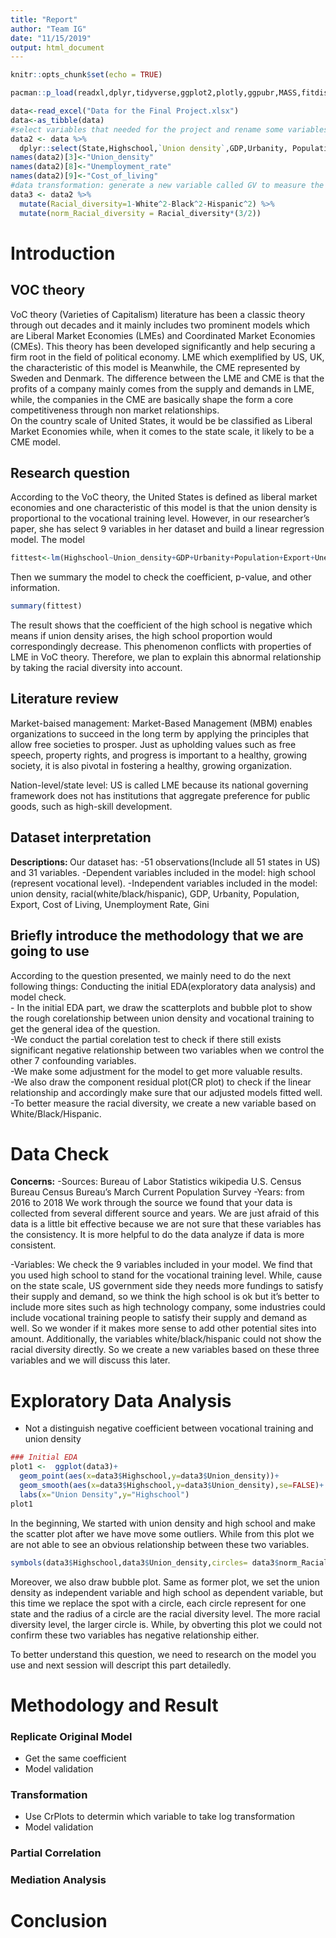 ```yaml
---
title: "Report"
author: "Team IG"
date: "11/15/2019"
output: html_document
---
```


```r
knitr::opts_chunk$set(echo = TRUE)
```


```r
pacman::p_load(readxl,dplyr,tidyverse,ggplot2,plotly,ggpubr,MASS,fitdistrplus,mediation,geepack,conf,car,knitr,gclus,scatterplot3d, ppcor)
```

```r
data<-read_excel("Data for the Final Project.xlsx")
data<-as_tibble(data)
#select variables that needed for the project and rename some variables
data2 <- data %>% 
  dplyr::select(State,Highschool,`Union density`,GDP,Urbanity, Population, Export,`Unemployment rate`,`Cost of living`,Gini, White, Black, Hispanic)
names(data2)[3]<-"Union_density"
names(data2)[8]<-"Unemployment_rate"
names(data2)[9]<-"Cost_of_living"
#data transformation: generate a new variable called GV to measure the level of racial diversity
data3 <- data2 %>% 
  mutate(Racial_diversity=1-White^2-Black^2-Hispanic^2) %>%
  mutate(norm_Racial_diversity = Racial_diversity*(3/2))
```

# Introduction
## VOC theory 
\quad VoC theory (Varieties of Capitalism) literature has been a classic theory through out decades and it mainly includes two prominent models which are Liberal Market Economies (LMEs) and Coordinated Market Economies (CMEs). This theory has been developed significantly and help securing a firm root in the field of political economy. LME which exemplified by US, UK, the characteristic of this model is  Meanwhile, the CME represented by Sweden and Denmark. The difference between the LME and CME is that the profits of a company mainly comes from the supply and demands in LME, while, the companies in the CME are basically shape the form a core competitiveness through non market relationships.    
\quad On the country scale of United States, it would be be classified as Liberal Market Economies while, when it comes to the state scale, it likely to be a CME model. 

## Research question
\quad According to the VoC theory, the United States is defined as liberal market economies and one characteristic of this model is that the union density is proportional to the vocational training level. However, in our researcher’s paper, she has select 9 variables in her dataset and build a linear regression model. The model 
```r
fittest<-lm(Highschool~Union_density+GDP+Urbanity+Population+Export+Unemployment_rate+Cost_of_living+Gini,data = data3)
```
\quad Then we summary the model to check the coefficient, p-value, and other information.  
```r
summary(fittest)
```
\quad The result shows that the coefficient of the high school is negative which means if union density arises, the high school proportion would correspondingly decrease. This phenomenon conflicts with properties of LME in VoC theory. Therefore, we plan to explain this abnormal relationship by taking the racial diversity into account.    

## Literature review
\quad Market-baised management: Market-Based Management (MBM) enables organizations to succeed in the long term by applying the principles that allow free societies to prosper. Just as upholding values such as free speech, property rights, and progress is important to a healthy, growing society, it is also pivotal in fostering a healthy, growing organization.  

\quad Nation-level/state level: US is called LME because its national governing framework does not has institutions that aggregate preference for public goods, such as high-skill development.

## Dataset interpretation
**Descriptions: **
Our dataset has:
-51 observations(Include all 51 states in US) and 31 variables.
-Dependent variables included in the model: high school (represent vocational level).
-Independent variables included in the model: union density, racial(white/black/hispanic), GDP, Urbanity, Population, Export, Cost of Living, Unemployment Rate, Gini

## Briefly introduce the methodology that we are going to use
\quad According to the question presented, we mainly need to do the next following things: Conducting the initial EDA(exploratory data analysis) and model check.  
- In the initial EDA part, we draw the scatterplots and bubble plot to show the rough corelationship between union density and vocational training to get the general idea of the question.  
-We conduct the partial corelation test to check if there still exists significant negative relationship between two variables when we control the other 7 confounding variables.    
-We make some adjustment for the model to get more valuable results.  
-We also draw the component residual plot(CR plot) to check if the linear relationship and accordingly make sure that our adjusted models fitted well.  
-To better measure the racial diversity, we create a new variable based on White/Black/Hispanic.  


# Data Check
**Concerns:**
-Sources: Bureau of Labor Statistics
                 wikipedia 
                 U.S. Census Bureau
                 Census Bureau's March Current Population Survey
-Years: from 2016 to 2018
\quad We work through the source we found that your data is collected from several different source and years. We are just afraid of this data is a little bit effective because we are not sure that these variables has the consistency. It is more helpful to do the data analyze if data is more consistent.

-Variables:  We check the 9 variables included in your model. We find that you used high school to stand for the vocational training level. While, cause on the state scale, US government side they needs more fundings to satisfy their supply and demand, so we think the high school is ok but it’s better to include more sites such as high technology company, some industries could include vocational training people to satisfy their supply and demand as well. So we wonder if it makes more sense to add other potential sites into amount. Additionally, the variables white/black/hispanic could not show the racial diversity directly. So we create a new variables based on these three variables and we will discuss this later. 

# Exploratory Data Analysis
- Not a distinguish negative coefficient between vocational training and union density

```r
### Initial EDA 
plot1 <-  ggplot(data3)+
  geom_point(aes(x=data3$Highschool,y=data3$Union_density))+
  geom_smooth(aes(x=data3$Highschool,y=data3$Union_density),se=FALSE)+
  labs(x="Union Density",y="Highschool")
plot1
```
\quad In the beginning, We started with union density and high school and make the scatter plot after we have move some outliers. While from this plot we are not able to see an obvious relationship between these two variables.   

```r
symbols(data3$Highschool,data3$Union_density,circles= data3$norm_Racial_diversity/pi, inches=0.30, fg="white", bg="lightblue",xlab = "Union Density", ylab = "Highschool")
```
\quad Moreover, we also draw bubble plot. Same as former plot, we set the union density as independent variable and high school as dependent variable, but this time we replace the spot with a circle, each circle represent for one state and the radius of a circle are the racial diversity level. The more racial diversity level, the larger circle is. While, by obverting this plot we could not confirm these two variables has negative relationship either.  

\quad To better understand this question, we need to research on the model you use and next session will descript this part detailedly.  


# Methodology and Result

### Replicate Original Model
- Get the same coefficient
- Model validation

### Transformation
- Use CrPlots to determin which variable to take log transformation
- Model validation

### Partial Correlation

### Mediation Analysis

# Conclusion


